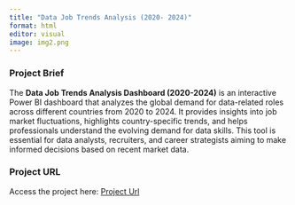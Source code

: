 ```yaml
---
title: "Data Job Trends Analysis (2020- 2024)"
format: html
editor: visual
image: img2.png
---
```


### Project Brief

The **Data Job Trends Analysis Dashboard (2020-2024)** is an interactive Power BI dashboard that analyzes the global demand for data-related roles across different countries from 2020 to 2024. It provides insights into job market fluctuations, highlights country-specific trends, and helps professionals understand the evolving demand for data skills. This tool is essential for data analysts, recruiters, and career strategists aiming to make informed decisions based on recent market data.

### Project URL

Access the project here: [Project Url](https://github.com/PoojaSridharan/Projects/tree/main/Power%20BI%20Project)
